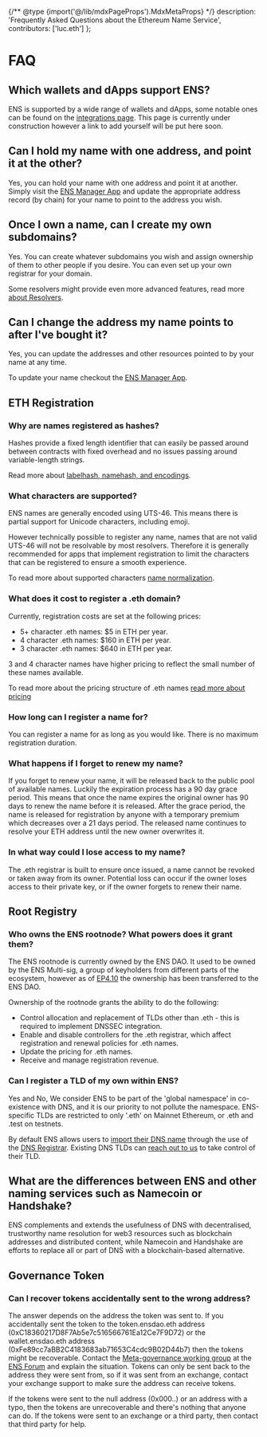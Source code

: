 {/** @type {import('@/lib/mdxPageProps').MdxMetaProps} */}
description: 'Frequently Asked Questions about the Ethereum Name Service',
contributors: ['luc.eth']
};

# FAQ

## Which wallets and dApps support ENS?

ENS is supported by a wide range of wallets and dApps, some notable ones can be found on the [integrations page](https://ens.domains/).
This page is currently under construction however a link to add yourself will be put here soon.

## Can I hold my name with one address, and point it at the other?

Yes, you can hold your name with one address and point it at another.
Simply visit the [ENS Manager App](https://ens.app/) and update the appropriate address record (by chain) for your name to point to the address you wish.

## Once I own a name, can I create my own subdomains?

Yes. You can create whatever subdomains you wish and assign ownership of them to other people if you desire. You can even set up your own registrar for your domain.

Some resolvers might provide even more advanced features, read more [about Resolvers](/resolvers/quickstart).

## Can I change the address my name points to after I've bought it?

Yes, you can update the addresses and other resources pointed to by your name at any time.

To update your name checkout the [ENS Manager App](https://ens.app/).

## ETH Registration

### Why are names registered as hashes?

Hashes provide a fixed length identifier that can easily be passed around between contracts with fixed overhead and no issues passing around variable-length strings.

Read more about [labelhash, namehash, and encodings](/resolution/names).

### What characters are supported?

ENS names are generally encoded using UTS-46.
This means there is partial support for Unicode characters, including emoji.

However technically possible to register any name, names that are not valid UTS-46 will not be resolvable by most resolvers.
Therefore it is generally recommended for apps that implement registration to limit the characters that can be registered to ensure a smooth experience.

To read more about supported characters [name normalization](/resolution/names).

### What does it cost to register a .eth domain?

Currently, registration costs are set at the following prices:

- 5+ character .eth names: $5 in ETH per year.
- 4 character .eth names: $160 in ETH per year.
- 3 character .eth names: $640 in ETH per year.

3 and 4 character names have higher pricing to reflect the small number of these names available.

To read more about the pricing structure of .eth names [read more about pricing](/registry/eth)

### How long can I register a name for?

You can register a name for as long as you would like.
There is no maximum registration duration.

### What happens if I forget to renew my name?

If you forget to renew your name, it will be released back to the public pool of available names.
Luckily the expiration process has a 90 day grace period.
This means that once the name expires the original owner has 90 days to renew the name before it is released.
After the grace period, the name is released for registration by anyone with a temporary premium which decreases over a 21 days period.
The released name continues to resolve your ETH address until the new owner overwrites it.

### In what way could I lose access to my name?

The .eth registrar is built to ensure once issued, a name cannot be revoked or taken away from its owner.
Potential loss can occur if the owner loses access to their private key, or if the owner forgets to renew their name.

## Root Registry

### Who owns the ENS rootnode? What powers does it grant them?

The ENS rootnode is currently owned by the ENS DAO. It used to be owned by the ENS Multi-sig, a group of keyholders from different parts of the ecosystem, however as of [EP4.10](/dao/proposals/4.10) the ownership has been transferred to the ENS DAO.

Ownership of the rootnode grants the ability to do the following:

- Control allocation and replacement of TLDs other than .eth - this is required to implement DNSSEC integration.
- Enable and disable controllers for the .eth registrar, which affect registration and renewal policies for .eth names.
- Update the pricing for .eth names.
- Receive and manage registration revenue.

### Can I register a TLD of my own within ENS?

Yes and No, We consider ENS to be part of the 'global namespace' in co-existence with DNS, and it is our priority to not pollute the namespace.
ENS-specific TLDs are restricted to only '.eth' on Mainnet Ethereum, or .eth and .test on testnets.

By default ENS allows users to [import their DNS name](/learn/dns) through the use of the [DNS Registrar](/registry/dns).
Existing DNS TLDs can [reach out to us](mailto:info@ens.domains) to take control of their TLD.

## What are the differences between ENS and other naming services such as Namecoin or Handshake?

ENS complements and extends the usefulness of DNS with decentralised, trustworthy name resolution for web3 resources such as blockchain addresses and distributed content, while Namecoin and Handshake are efforts to replace all or part of DNS with a blockchain-based alternative.

## Governance Token 
### Can I recover tokens accidentally sent to the wrong address?

The answer depends on the address the token was sent to. If you accidentally sent the token to the token.ensdao.eth address (0xC18360217D8F7Ab5e7c516566761Ea12Ce7F9D72) or the wallet.ensdao.eth address (0xFe89cc7aBB2C4183683ab71653C4cdc9B02D44b7) then the tokens might be recoverable. Contact the [Meta-governance working group](/dao/stewards/) at the [ENS Forum](https://discuss.ens.domains) and explain the situation. Tokens can only be sent back to the address they were sent from, so if it was sent from an exchange, contact your exchange support to make sure the address can receive tokens.

If the tokens were sent to the null address (0x000..) or an address with a typo, then the tokens are unrecoverable and there's nothing that anyone can do. If the tokens were sent to an exchange or a third party, then contact that third party for help.
